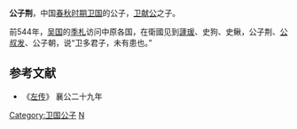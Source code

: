 {{Expand|time=2013-02-15T02:35:37+00:00 }}
{{模板:Infobox 先秦人物
|名称= 公子荆
|图像=
|图说=
|姓=[[姬姓|姬]]
|氏=
|名=荆
|字=
|别名=
|别字=
|谥号=武
|时代=春秋
|国家=[[卫国|卫]] 
|身份=
|出生=
|逝世=
|在位=
|父=[[卫献公|卫献公]]
|母=
|正妻=
|妾=
|子女=
|太子=
}}
'''公子荆'''，中国[[春秋时期|春秋时期]][[卫国|卫国]]的公子，[[卫献公|卫献公]]之子。

前544年，[[吴国|吴国]]的[[季札|季札]]访问中原各国，在衛國见到[[蘧伯玉|蘧瑗]]、史狗、史鳅，公子荆、[[公叔发|公叔发]]、公子朝，说“卫多君子，未有患也。”

==参考文献==
*《[[左传|左传]]》 襄公二十九年

[[Category:卫国公子|Category:卫国公子]]
[[Category:姬姓|N]]